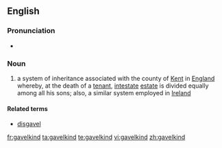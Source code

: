 ==English==
{{wikipedia}}

===Pronunciation===
* {{IPA|/ˈɡævəlˌkaɪnd/}}

===Noun===
{{en-noun|-}}

# {{context|historical}} a system of inheritance associated with the county of [[Kent]] in [[England]] whereby, at the death of a [[tenant]], [[intestate]] [[estate]] is divided equally among all his sons; also, a similar system employed in [[Ireland]]

====Related terms====
* [[disgavel]]

[[fr:gavelkind]]
[[ta:gavelkind]]
[[te:gavelkind]]
[[vi:gavelkind]]
[[zh:gavelkind]]